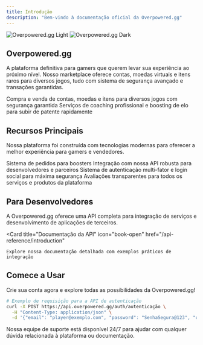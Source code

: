 ```yaml
---
title: Introdução
description: "Bem-vindo à documentação oficial da Overpowered.gg"
---
```


<img
  className="block dark:hidden"
  src="https://res.cloudinary.com/do9d7j6b3/image/upload/v1747803744/20250521_0200_Banner_Marketplace_Digital_remix_01jvrkbezaef1rsajkwm7m3rh2_sx073v.png"
  alt="Overpowered.gg Light"
/>
<img
  className="hidden dark:block"
  src="https://res.cloudinary.com/do9d7j6b3/image/upload/v1747803744/20250521_0200_Banner_Marketplace_Digital_remix_01jvrkbezaef1rsajkwm7m3rh2_sx073v.png"
  alt="Overpowered.gg Dark"
/>

## Overpowered.gg

A plataforma definitiva para gamers que querem levar sua experiência ao próximo nível. Nosso marketplace oferece contas, moedas virtuais e itens raros para diversos jogos, tudo com sistema de segurança avançado e transações garantidas.

<CardGroup cols={2}>
  <Card
    title="Marketplace"
    icon="cart-shopping"
    href="/api-reference/produtos"
  >
    Compra e venda de contas, moedas e itens para diversos jogos com segurança garantida
  </Card>
  <Card
    title="Coaching & Boosting"
    icon="ranking-star"
    href="/api-reference/booster"
  >
    Serviços de coaching profissional e boosting de elo para subir de patente rapidamente
  </Card>
</CardGroup>

## Recursos Principais

Nossa plataforma foi construída com tecnologias modernas para oferecer a melhor experiência para gamers e vendedores.

<CardGroup cols={2}>
  <Card
    title="Sistema de Pedidos"
    icon="comments"
    href="/api-reference/pedidos"
  >
    Sistema de pedidos para boosters
  </Card>
  <Card
    title="API Completa"
    icon="code"
    href="/api-reference/autenticação"
  >
    Integração com nossa API robusta para desenvolvedores e parceiros
  </Card>
  <Card
    title="Autenticação Segura"
    icon="shield-halved"
    href="/api-reference/autenticação/ativar-2fa"
  >
    Sistema de autenticação multi-fator e login social para máxima segurança
  </Card>
  <Card
    title="Sistema de Avaliações"
    icon="star"
    href="/api-reference/feedbacks"
  >
    Avaliações transparentes para todos os serviços e produtos da plataforma
  </Card>
</CardGroup>

## Para Desenvolvedores

A Overpowered.gg oferece uma API completa para integração de serviços e desenvolvimento de aplicações de terceiros.

  <Card
    title="Documentação da API"
    icon="book-open"
    href="/api-reference/introduction"
  >
    Explore nossa documentação detalhada com exemplos práticos de integração
  </Card>

## Comece a Usar

Crie sua conta agora e explore todas as possibilidades da Overpowered.gg!

```bash
# Exemplo de requisição para a API de autenticação
curl -X POST https://api.overpowered.gg/auth/autenticação \
  -H "Content-Type: application/json" \
  -d '{"email": "player@exemplo.com", "password": "SenhaSegura@123", "username": "ProGamer99"}'
```

Nossa equipe de suporte está disponível 24/7 para ajudar com qualquer dúvida relacionada à plataforma ou documentação.